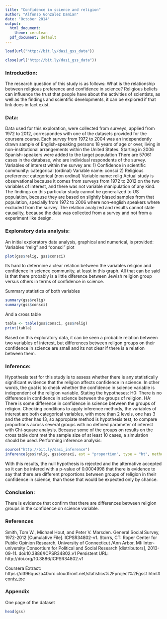 ```yaml
---
title: "Confidence in science and religion"
author: "Alfonso Gonzalez Damian"
date: "October 2014"
output:
  html_document:
    theme: cerulean
  pdf_document: default
---
```


<!-- For more info on RMarkdown see http://rmarkdown.rstudio.com/ -->

<!-- Enter the code required to load your data in the space below. The data will be loaded but the line of code won't show up in your write up (echo=FALSE) in order to save space-->
```r
load(url("http://bit.ly/dasi_gss_data"))
```

<!-- In the remainder of the document, add R code chunks as needed -->
```r
close(url("http://bit.ly/dasi_gss_data"))
```

### Introduction:

The research question of this study is as follows:
What is the relationship between religious preference and confidence in science?
Religious beliefs can influence the trust that people have about the activities of scientists, as well as the findings and scientific developments, it can be explored if that link does in fact exist.

### Data:
Data used for this exploration, were collected from surveys, applied from 1972 to 2012, correspondes with one of the datasets provided for the coursera course. Each survey from 1972 to 2004 was an independently drawn sample of English-speaking persons 18 years of age or over, living in non-institutional arrangements within the United States. Starting in 2006 Spanish-speakers were 
added to the target population
There are 57061 cases in the database, who are individual respondents of the survey.
Variables of interest within the survey are:
1) Confidence in scientific community: categorical (ordinal) Variable name: consci
2) Religious preference: categorical (non ordinal) Variable name: relig
Actual study is observational because it comes from surveys from 1972 to 2012 on the two variables of interest, and there was not variable manipulation of any kind. The findings on this particular study cannot be generalized to US population, because they are based on slightly biased samples from that population, specially from 1972 to 2006 where non-english speakers where excluded from the survey. 
The relation analyzed and results cannot state causality, because the data was collected from a survey and not from a experiment like design.

### Exploratory data analysis:
An initial exploratory data analysis, graphical and numerical, is provided:
Variables "relig" and "consci" plot
```r
plot(gss$relig, gss$consci)
```
Its hard to determine a clear relation between the variables religion and confidence in science community, at least in this graph. All that can be said is that there probably is a little diference between Jewish religion group versus others in terms of confidence in science.

Summary statistics of both variables
```r
summary(gss$relig)
summary(gss$consci)
```
And a cross table
```r
tabla <- table(gss$consci, gss$relig)
print(tabla)
```

Based on this exploratory data, it can be seen a probable relation between two variables of interest, but differences between religon groups on their confidence in science are small and its not clear if there is a relation between them.

### Inference:

Hypothesis test for this study is to assess whether there is any statistically significant evidence that the religion affects confidence in science. In other words, the goal is to check whether the confidence in science variable is independent of the religion variable.
Stating the hypotheses:
H0: There is no difference in confidence in science between the groups of religion.
HA: There is some difference in confidence in science between the groups of religion.
Checking conditions to apply inference methods, the variables of interest are both categorical variables, with more than 2 levels, one has 3 and the other has 13, so appropiate method is hypothesis test, to compare proportions across several groups with no defined parameter of interest with Chi-square analysis. 
Because some of the groups on results on the cross table dont met the sample size of at least 10 cases, a simulation should be used.
Performing inference analysis:
```r
source("http://bit.ly/dasi_inference")
inference(gss$relig, gss$consci, est = "proportion", type = "ht", method = "simulation", alternative = "greater")
```

With this results, the null hypothesis is rejected and the alternative accepted so it can be infered with a p-value of 0.0004998 that there is evidence to say that there are different proportions between groups of religion in their confidence in science, than those that would be expected only by chance. 

### Conclusion:
There is evidence that confirm that there are differences between religion groups in the confidence on science variable.


### References
Smith, Tom W., Michael Hout, and Peter V. Marsden. General Social Survey, 1972-2012 [Cumulative File]. ICPSR34802-v1. Storrs, CT: Roper Center for Public Opinion Research, University of Connecticut /Ann Arbor, MI: Inter-university Consortium for Political and Social Research [distributors], 2013-09-11. doi:10.3886/ICPSR34802.v1 Persistent URL: http://doi.org/10.3886/ICPSR34802.v1

Coursera Extract: https://d396qusza40orc.cloudfront.net/statistics%2Fproject%2Fgss1.html#contv_toc

### Appendix
One page of the dataset
```r
head(gss)
```
